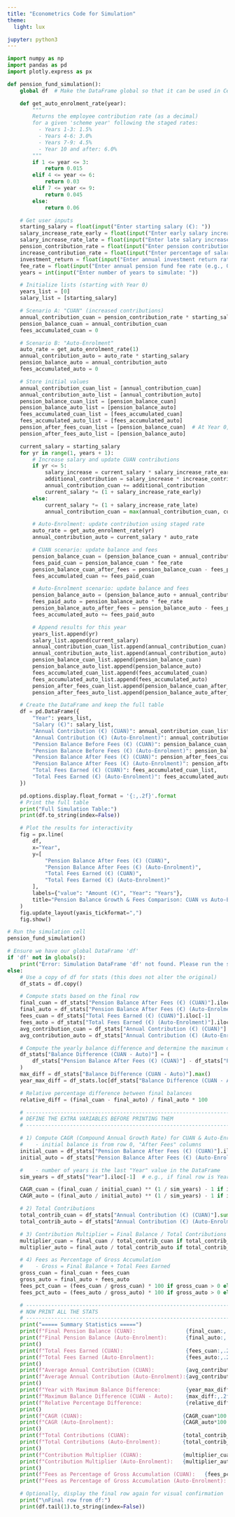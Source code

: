 ```yaml
---
title: "Econometrics Code for Simulation"
theme:
  light: lux

jupyter: python3
---
```



```python
import numpy as np
import pandas as pd
import plotly.express as px

def pension_fund_simulation():
    global df  # Make the DataFrame global so that it can be used in Cell 2

    def get_auto_enrolment_rate(year):
        """
        Returns the employee contribution rate (as a decimal)
        for a given 'scheme year' following the staged rates:
          - Years 1-3: 1.5%
          - Years 4-6: 3.0%
          - Years 7-9: 4.5%
          - Year 10 and after: 6.0%
        """
        if 1 <= year <= 3:
            return 0.015
        elif 4 <= year <= 6:
            return 0.03
        elif 7 <= year <= 9:
            return 0.045
        else:
            return 0.06

    # Get user inputs
    starting_salary = float(input("Enter starting salary (€): "))
    salary_increase_rate_early = float(input("Enter early salary increase rate (e.g., 0.10 for 10%): "))
    salary_increase_rate_late = float(input("Enter late salary increase rate after 5 years (e.g., 0.02 for 2%): "))
    pension_contribution_rate = float(input("Enter pension contribution rate for 'CUAN' scenario (e.g., 0.10 for 10%): "))
    increase_contribution_rate = float(input("Enter percentage of salary increase allocated to pension for first 5 years (e.g., 0.60 for 60%): "))
    investment_return = float(input("Enter annual investment return rate (e.g., 0.07 for 7%): "))
    fee_rate = float(input("Enter annual pension fund fee rate (e.g., 0.01 for 1%): "))
    years = int(input("Enter number of years to simulate: "))

    # Initialize lists (starting with Year 0)
    years_list = [0]
    salary_list = [starting_salary]

    # Scenario A: "CUAN" (increased contributions)
    annual_contribution_cuan = pension_contribution_rate * starting_salary
    pension_balance_cuan = annual_contribution_cuan
    fees_accumulated_cuan = 0

    # Scenario B: "Auto-Enrolment"
    auto_rate = get_auto_enrolment_rate(1)
    annual_contribution_auto = auto_rate * starting_salary
    pension_balance_auto = annual_contribution_auto
    fees_accumulated_auto = 0

    # Store initial values
    annual_contribution_cuan_list = [annual_contribution_cuan]
    annual_contribution_auto_list = [annual_contribution_auto]
    pension_balance_cuan_list = [pension_balance_cuan]
    pension_balance_auto_list = [pension_balance_auto]
    fees_accumulated_cuan_list = [fees_accumulated_cuan]
    fees_accumulated_auto_list = [fees_accumulated_auto]
    pension_after_fees_cuan_list = [pension_balance_cuan]  # At Year 0, before fees = after fees
    pension_after_fees_auto_list = [pension_balance_auto]

    current_salary = starting_salary
    for yr in range(1, years + 1):
        # Increase salary and update CUAN contributions
        if yr <= 5:
            salary_increase = current_salary * salary_increase_rate_early
            additional_contribution = salary_increase * increase_contribution_rate
            annual_contribution_cuan += additional_contribution
            current_salary *= (1 + salary_increase_rate_early)
        else:
            current_salary *= (1 + salary_increase_rate_late)
            annual_contribution_cuan = max(annual_contribution_cuan, current_salary * pension_contribution_rate)

        # Auto-Enrolment: update contribution using staged rate
        auto_rate = get_auto_enrolment_rate(yr)
        annual_contribution_auto = current_salary * auto_rate

        # CUAN scenario: update balance and fees
        pension_balance_cuan = (pension_balance_cuan + annual_contribution_cuan) * (1 + investment_return)
        fees_paid_cuan = pension_balance_cuan * fee_rate
        pension_balance_cuan_after_fees = pension_balance_cuan - fees_paid_cuan
        fees_accumulated_cuan += fees_paid_cuan

        # Auto-Enrolment scenario: update balance and fees
        pension_balance_auto = (pension_balance_auto + annual_contribution_auto) * (1 + investment_return)
        fees_paid_auto = pension_balance_auto * fee_rate
        pension_balance_auto_after_fees = pension_balance_auto - fees_paid_auto
        fees_accumulated_auto += fees_paid_auto

        # Append results for this year
        years_list.append(yr)
        salary_list.append(current_salary)
        annual_contribution_cuan_list.append(annual_contribution_cuan)
        annual_contribution_auto_list.append(annual_contribution_auto)
        pension_balance_cuan_list.append(pension_balance_cuan)
        pension_balance_auto_list.append(pension_balance_auto)
        fees_accumulated_cuan_list.append(fees_accumulated_cuan)
        fees_accumulated_auto_list.append(fees_accumulated_auto)
        pension_after_fees_cuan_list.append(pension_balance_cuan_after_fees)
        pension_after_fees_auto_list.append(pension_balance_auto_after_fees)

    # Create the DataFrame and keep the full table
    df = pd.DataFrame({
        "Year": years_list,
        "Salary (€)": salary_list,
        "Annual Contribution (€) (CUAN)": annual_contribution_cuan_list,
        "Annual Contribution (€) (Auto-Enrolment)": annual_contribution_auto_list,
        "Pension Balance Before Fees (€) (CUAN)": pension_balance_cuan_list,
        "Pension Balance Before Fees (€) (Auto-Enrolment)": pension_balance_auto_list,
        "Pension Balance After Fees (€) (CUAN)": pension_after_fees_cuan_list,
        "Pension Balance After Fees (€) (Auto-Enrolment)": pension_after_fees_auto_list,
        "Total Fees Earned (€) (CUAN)": fees_accumulated_cuan_list,
        "Total Fees Earned (€) (Auto-Enrolment)": fees_accumulated_auto_list
    })

    pd.options.display.float_format = '{:,.2f}'.format
    # Print the full table
    print("Full Simulation Table:")
    print(df.to_string(index=False))

    # Plot the results for interactivity
    fig = px.line(
        df,
        x="Year",
        y=[
            "Pension Balance After Fees (€) (CUAN)",
            "Pension Balance After Fees (€) (Auto-Enrolment)",
            "Total Fees Earned (€) (CUAN)",
            "Total Fees Earned (€) (Auto-Enrolment)"
        ],
        labels={"value": "Amount (€)", "Year": "Years"},
        title="Pension Balance Growth & Fees Comparison: CUAN vs Auto-Enrolment"
    )
    fig.update_layout(yaxis_tickformat=",")
    fig.show()

# Run the simulation cell
pension_fund_simulation()
```

```python
# Ensure we have our global DataFrame 'df'
if 'df' not in globals():
    print("Error: Simulation DataFrame 'df' not found. Please run the simulation cell first.")
else:
    # Use a copy of df for stats (this does not alter the original)
    df_stats = df.copy()

    # Compute stats based on the final row
    final_cuan = df_stats["Pension Balance After Fees (€) (CUAN)"].iloc[-1]
    final_auto = df_stats["Pension Balance After Fees (€) (Auto-Enrolment)"].iloc[-1]
    fees_cuan = df_stats["Total Fees Earned (€) (CUAN)"].iloc[-1]
    fees_auto = df_stats["Total Fees Earned (€) (Auto-Enrolment)"].iloc[-1]
    avg_contribution_cuan = df_stats["Annual Contribution (€) (CUAN)"].mean()
    avg_contribution_auto = df_stats["Annual Contribution (€) (Auto-Enrolment)"].mean()

    # Compute the yearly balance difference and determine the maximum difference and corresponding year
    df_stats["Balance Difference (CUAN - Auto)"] = (
        df_stats["Pension Balance After Fees (€) (CUAN)"] - df_stats["Pension Balance After Fees (€) (Auto-Enrolment)"]
    )
    max_diff = df_stats["Balance Difference (CUAN - Auto)"].max()
    year_max_diff = df_stats.loc[df_stats["Balance Difference (CUAN - Auto)"].idxmax(), "Year"]

    # Relative percentage difference between final balances
    relative_diff = (final_cuan - final_auto) / final_auto * 100

    # -------------------------------------------------------------------
    # DEFINE THE EXTRA VARIABLES BEFORE PRINTING THEM
    # -------------------------------------------------------------------

    # 1) Compute CAGR (Compound Annual Growth Rate) for CUAN & Auto-Enrolment
    #    - initial balance is from row 0, "After Fees" columns
    initial_cuan = df_stats["Pension Balance After Fees (€) (CUAN)"].iloc[0]
    initial_auto = df_stats["Pension Balance After Fees (€) (Auto-Enrolment)"].iloc[0]

    #    - number of years is the last "Year" value in the DataFrame
    sim_years = df_stats["Year"].iloc[-1]  # e.g., if final row is Year 45, sim_years = 45

    CAGR_cuan = (final_cuan / initial_cuan) ** (1 / sim_years) - 1 if initial_cuan > 0 else 0
    CAGR_auto = (final_auto / initial_auto) ** (1 / sim_years) - 1 if initial_auto > 0 else 0

    # 2) Total Contributions
    total_contrib_cuan = df_stats["Annual Contribution (€) (CUAN)"].sum()
    total_contrib_auto = df_stats["Annual Contribution (€) (Auto-Enrolment)"].sum()

    # 3) Contribution Multiplier = Final Balance / Total Contributions
    multiplier_cuan = final_cuan / total_contrib_cuan if total_contrib_cuan > 0 else 0
    multiplier_auto = final_auto / total_contrib_auto if total_contrib_auto > 0 else 0

    # 4) Fees as Percentage of Gross Accumulation
    #    - Gross = Final Balance + Total Fees Earned
    gross_cuan = final_cuan + fees_cuan
    gross_auto = final_auto + fees_auto
    fees_pct_cuan = (fees_cuan / gross_cuan) * 100 if gross_cuan > 0 else 0
    fees_pct_auto = (fees_auto / gross_auto) * 100 if gross_auto > 0 else 0

    # -------------------------------------------------------------------
    # NOW PRINT ALL THE STATS
    # -------------------------------------------------------------------
    print("===== Summary Statistics =====")
    print(f"Final Pension Balance (CUAN):                {final_cuan:,.2f} €")
    print(f"Final Pension Balance (Auto-Enrolment):      {final_auto:,.2f} €")
    print()
    print(f"Total Fees Earned (CUAN):                    {fees_cuan:,.2f} €")
    print(f"Total Fees Earned (Auto-Enrolment):          {fees_auto:,.2f} €")
    print()
    print(f"Average Annual Contribution (CUAN):          {avg_contribution_cuan:,.2f} €")
    print(f"Average Annual Contribution (Auto-Enrolment):{avg_contribution_auto:,.2f} €")
    print()
    print(f"Year with Maximum Balance Difference:        {year_max_diff}")
    print(f"Maximum Balance Difference (CUAN - Auto):    {max_diff:,.2f} €")
    print(f"Relative Percentage Difference:              {relative_diff:.2f}%")
    print()
    print(f"CAGR (CUAN):                                {CAGR_cuan*100:.2f}% per year")
    print(f"CAGR (Auto-Enrolment):                      {CAGR_auto*100:.2f}% per year")
    print()
    print(f"Total Contributions (CUAN):                 {total_contrib_cuan:,.2f} €")
    print(f"Total Contributions (Auto-Enrolment):       {total_contrib_auto:,.2f} €")
    print()
    print(f"Contribution Multiplier (CUAN):             {multiplier_cuan:.2f}x")
    print(f"Contribution Multiplier (Auto-Enrolment):   {multiplier_auto:.2f}x")
    print()
    print(f"Fees as Percentage of Gross Accumulation (CUAN):   {fees_pct_cuan:.2f}%")
    print(f"Fees as Percentage of Gross Accumulation (Auto-Enrolment): {fees_pct_auto:.2f}%")

    # Optionally, display the final row again for visual confirmation
    print("\nFinal row from df:")
    print(df.tail(1).to_string(index=False))
```




